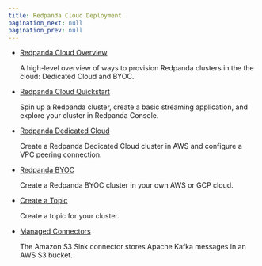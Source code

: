 ```yaml
---
title: Redpanda Cloud Deployment
pagination_next: null
pagination_prev: null
---
```


<head>
    <meta name="title" content="Redpanda Cloud Deployment"/>
    <meta name="description" content="Redpanda Cloud Deployment"/>
    <link rel="canonical" href="https://docs.redpanda.com/docs/deploy/deployment-option/cloud/" />
</head>

- [Redpanda Cloud Overview](../cloud/dedicated-byoc)

    A high-level overview of ways to provision Redpanda clusters in the the cloud: Dedicated Cloud and BYOC.

- [Redpanda Cloud Quickstart](../../../get-started/quick-start/?quickstart=cloud#prerequisites)

    Spin up a Redpanda cluster, create a basic streaming application, and explore your cluster in Redpanda Console.

- [Redpanda Dedicated Cloud](../cloud/dedicated)
    
    Create a Redpanda Dedicated Cloud cluster in AWS and configure a VPC peering connection.

- [Redpanda BYOC](../cloud/byoc)

    Create a Redpanda BYOC cluster in your own AWS or GCP cloud. 

- [Create a Topic](../cloud/create-topic)

    Create a topic for your cluster.

- [Managed Connectors](../cloud/managed-connectors/)
  
    The Amazon S3 Sink connector stores Apache Kafka messages in an AWS S3 bucket.